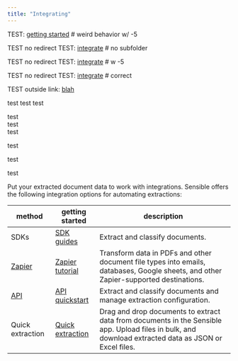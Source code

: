 ```yaml
---
title: "Integrating"
---
```


TEST: [getting started](/getting-started-5) # weird behavior w/ -5

TEST no redirect TEST: [integrate](/integrating) # no subfolder

TEST no redirect TEST: [integrate](welcome/integrating-5) # w -5

TEST no redirect TEST: [integrate](welcome/integrating) # correct

TEST outside link: [blah](https://docs.sensible.so/docs/test)

test
test
test

test  
test  
test

test

test

test
  

Put your extracted document data to work with integrations. Sensible offers the following integration options for automating extractions: 

| method                                 | getting started                                 | description                                                                                                                                           |
| -------------------------------------- | ----------------------------------------------- | ----------------------------------------------------------------------------------------------------------------------------------------------------- |
| SDKs                                   | [SDK guides](/integrations/sdk-guides)                  | Extract and classify documents.                                                                                                                       |
| [Zapier](/integrations/zapier-overview/overview)                 | [Zapier tutorial](/integrations/zapier-overview/zapier-tutorial-getting-started) | Transform data in PDFs and other document file types into emails, databases, Google sheets, and other Zapier-supported destinations.                  |
| [API](/reference/choosing-an-endpoint) | [API quickstart](/integrations/api-quickstart)              | Extract and classify documents and manage extraction configuration.                                                                                   |
| Quick extraction                       | [Quick extraction](/integrations/quick-extraction/overview)      | Drag and drop documents to extract data from documents in the Sensible app. Upload files in bulk, and download extracted data as JSON or Excel files. |